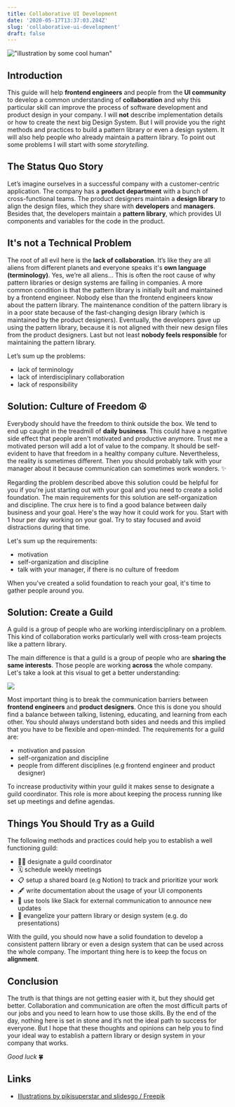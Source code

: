 ```yaml
---
title: Collaborative UI Development
date: '2020-05-17T13:37:03.284Z'
slug: 'collaborative-ui-development'
draft: false
---
```


!["illustration by some cool human"](./collaboration-illustration.png)

## Introduction

This guide will help **frontend engineers** and people from the **UI community**
to develop a common understanding of **collaboration** and why this particular
skill can improve the process of software development and product design in your
company. I will **not** describe implementation details or how to create the
next big Design System. But I will provide you the right methods and practices
to build a pattern library or even a design system. It will also help people who
already maintain a pattern library. To point out some problems I will start with
some _storytelling_.

## The Status Quo Story

Let’s imagine ourselves in a successful company with a customer-centric
application. The company has a **product department** with a bunch of
cross-functional teams. The product designers maintain a **design library** to
align the design files, which they share with **developers** and **managers**.
Besides that, the developers maintain a **pattern library**, which provides UI
components and variables for the code in the product.

## It's not a Technical Problem

The root of all evil here is the **lack of collaboration**. It’s like they are
all aliens from different planets and everyone speaks it's **own language
(terminology)**. Yes, we’re all aliens… This is often the root cause of why
pattern libraries or design systems are failing in companies. A more common
condition is that the pattern library is initially built and maintained by a
frontend engineer. Nobody else than the frontend engineers know about the
pattern library. The maintenance condition of the pattern library is in a poor
state because of the fast-changing design library (which is maintained by the
product designers). Eventually, the developers gave up using the pattern
library, because it is not aligned with their new design files from the product
designers. Last but not least **nobody feels responsible** for maintaining the
pattern library.

Let’s sum up the problems:

- lack of terminology
- lack of interdisciplinary collaboration
- lack of responsibility

## Solution: Culture of Freedom ☮️

Everybody should have the freedom to think outside the box. We tend to end up
caught in the treadmill of **daily business**. This could have a negative side
effect that people aren't motivated and productive anymore. Trust me a motivated
person will add a lot of value to the company. It should be self-evident to have
that freedom in a healthy company culture. Nevertheless, the reality is sometimes
different. Then you should probably talk with your manager about it because
communication can sometimes work wonders. ✨

Regarding the problem described above this solution could be helpful for you if
you're just starting out with your goal and you need to create a solid
foundation. The main requirements for this solution are self-organization and
discipline. The crux here is to find a good balance between daily business and
your goal. Here's the way how it could work for you. Start with 1 hour per day
working on your goal. Try to stay focused and avoid distractions during that
time.

Let's sum up the requirements:

- motivation
- self-organization and discipline
- talk with your manager, if there is no culture of freedom

When you've created a solid foundation to reach your goal, it's time to gather
people around you.

## Solution: Create a Guild

A guild is a group of people who are working interdisciplinary on a problem.
This kind of collaboration works particularly well with cross-team projects like
a pattern library.

The main difference is that a guild is a group of people who are **sharing the
same interests**. Those people are working **across** the whole company. Let's
take a look at this visual to get a better understanding:

![](./guild-illustration.png)

Most important thing is to break the communication barriers between **frontend
engineers** and **product designers**. Once this is done you should find a
balance between talking, listening, educating, and learning from each other. You
should always understand both sides and needs and this implied that you have to
be flexible and open-minded. The requirements for a guild are:

- motivation and passion
- self-organization and discipline
- people from different disciplines (e.g frontend engineer and product designer)

To increase productivity within your guild it makes sense to designate a guild
coordinator. This role is more about keeping the process running like set up
meetings and define agendas.

## Things You Should Try as a Guild

The following methods and practices could help you to establish a well
functioning guild:

- 🧙‍♀️ designate a guild coordinator
- 🗓 schedule weekly meetings
- 📋 setup a shared board (e.g Notion) to track and prioritize your work
- 🖋 write documentation about the usage of your UI components
- 📣 use tools like Slack for external communication to announce new updates
- 🌱 evangelize your pattern library or design system (e.g. do presentations)

With the guild, you should now have a solid foundation to develop a consistent
pattern library or even a design system that can be used across the whole
company. The important thing here is to keep the focus on **alignment**.

## Conclusion

The truth is that things are not getting easier with it, but they should get
better. Collaboration and communication are often the most difficult parts of
our jobs and you need to learn how to use those skills. By the end of the day,
nothing here is set in stone and it’s not the ideal path to success for
everyone. But I hope that these thoughts and opinions can help you to find your
ideal way to establish a pattern library or design system in your company that
works.

_Good luck_ 🍀

## Links

- [Illustrations by pikisuperstar and slidesgo / Freepik](http://www.freepik.com)
